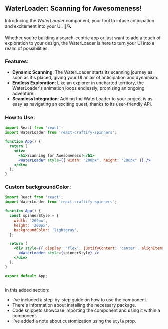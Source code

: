 
<Meta title="Spinners/WaterLoader" component={WaterLoader} />

## WaterLoader: Scanning for Awesomeness!

Introducing the *WaterLoader* component, your tool to infuse anticipation and excitement into your UI. 🔄🔍

Whether you're building a search-centric app or just want to add a touch of exploration to your design, the WaterLoader is here to turn your UI into a realm of possibilities.

### Features:

- **Dynamic Scanning**: The WaterLoader starts its scanning journey as soon as it's placed, giving your UI an air of anticipation and dynamism.
- **Endless Exploration**: Like an explorer in uncharted territory, the WaterLoader's animation loops endlessly, promising an ongoing adventure.
- **Seamless Integration**: Adding the WaterLoader to your project is as easy as navigating an exciting quest, thanks to its user-friendly API.

### How to Use:

```jsx
import React from 'react';
import WaterLoader from 'react-craftify-spinners';  

function App() {
  return (
    <div>
      <h1>Scanning for Awesomeness!</h1>
      <WaterLoader style={{ width: "200px", height: "200px" }} />
    </div>
  );
}

```

### Custom backgroundColor:

```jsx
import React from 'react';
import WaterLoader from 'react-craftify-spinners';  

function App() {
  const spinnerStyle = {
    width: '200px',
    height: '200px',
    backgroundColor: 'lightgray', 
  };

  return (
    <div style={{ display: 'flex', justifyContent: 'center', alignItems: 'center', height: '100vh' }}>
      <WaterLoader style={spinnerStyle} />
    </div>
  );
}

export default App;
 
```

 
In this added section:

- I've included a step-by-step guide on how to use the component.
- There's information about installing the necessary package.
- Code snippets showcase importing the component and using it within a component.
- I've added a note about customization using the `style` prop.


